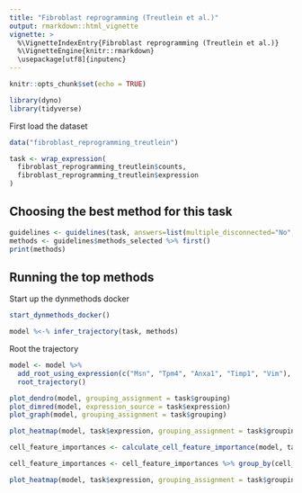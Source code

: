 ```yaml
---
title: "Fibroblast reprogramming (Treutlein et al.)"
output: rmarkdown::html_vignette
vignette: >
  %\VignetteIndexEntry{Fibroblast reprogramming (Treutlein et al.)}
  %\VignetteEngine{knitr::rmarkdown}
  \usepackage[utf8]{inputenc}
---
```


```r
knitr::opts_chunk$set(echo = TRUE)
```

```r
library(dyno)
library(tidyverse)
```

First load the dataset

```r
data("fibroblast_reprogramming_treutlein")

task <- wrap_expression(
  fibroblast_reprogramming_treutlein$counts,
  fibroblast_reprogramming_treutlein$expression
)
```

## Choosing the best method for this task
```r
guidelines <- guidelines(task, answers=list(multiple_disconnected="No", expect_topology="Yes", expected_topology="bifurcation"))
methods <- guidelines$methods_selected %>% first()
print(methods)
```

## Running the top methods
Start up the dynmethods docker
```r
start_dynmethods_docker()
```

```r
model %<-% infer_trajectory(task, methods)
```

Root the trajectory

```r
model <- model %>% 
  add_root_using_expression(c("Msn", "Tpm4", "Anxa1", "Timp1", "Vim"), task$expression) %>% 
  root_trajectory()
```


```r
plot_dendro(model, grouping_assignment = task$grouping)
plot_dimred(model, expression_source = task$expression)
plot_graph(model, grouping_assignment = task$grouping)
```

```r
plot_heatmap(model, task$expression, grouping_assignment = task$grouping, features_oi = 100)
```

```r
cell_feature_importances <- calculate_cell_feature_importance(model, task$expression)

cell_feature_importances <- cell_feature_importances %>% group_by(cell_id) %>% mutate(importance = importance/max(importance))

plot_heatmap(model, task$expression, grouping_assignment = task$grouping, features_oi = 30, cell_feature_importances = cell_feature_importances)
```

